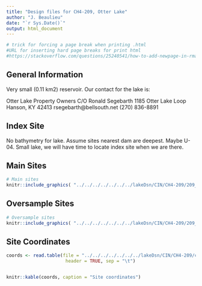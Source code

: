 ```yaml
---
title: "Design files for CH4-209, Otter Lake"
author: "J. Beaulieu"
date: "`r Sys.Date()`"
output: html_document
---
```


```r
# trick for forcing a page break when printing .html
#URL for inserting hard page breaks for print html
#https://stackoverflow.com/questions/25240541/how-to-add-newpage-in-rmarkdown-in-a-smart-way
```
## General Information
Very small (0.11 km2) reservoir.  Our contact for the lake is:

Otter Lake Property Owners
C/O Ronald Segebarth
1185 Otter Lake Loop
Hanson, KY 42413
rsegebarth@bellsouth.net
(270) 836-8891


## Index Site
No bathymetry for lake.  Assume sites nearest dam are deepest.  Maybe U-04.  Small lake, we will have time to locate index site when we are there.

## Main Sites
```r
# Main sites
knitr::include_graphics( "../../../../../../../lakeDsn/CIN/CH4-209/209_Main.png")
```
<P style="page-break-before: always">
  
  

## Oversample Sites
```r
# Oversample sites
knitr::include_graphics( "../../../../../../../lakeDsn/CIN/CH4-209/209_Over.png")
```

<P style="page-break-before: always">
## Site Coordinates
```r

coords <- read.table(file = "../../../../../../../lakeDsn/CIN/CH4-209/ch4_209_sites.txt",
                      header = TRUE, sep = "\t")


knitr::kable(coords, caption = "Site coordinates")
```